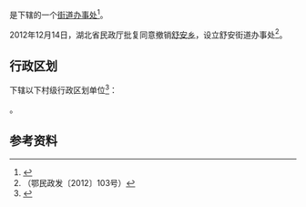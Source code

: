 {{中国乡级行政区|42/01/15/206/000}}

'''{{PAGENAMEBASE}}'''是{{PRC admin/fullname|42/01/15/206/000|3}}下辖的一个[[街道办事处|街道办事处]]<ref>{{PRC admin/ref sgc|{{PRC admin/parent|42/01/15/206/000}}}}</ref>。

2012年12月14日，湖北省民政厅批复同意撤销[[舒安乡|舒安乡]]，设立舒安街道办事处<ref>（鄂民政发〔2012〕103号）</ref>。

== 行政区划 ==
{{PAGENAMEBASE}}下辖以下村级行政区划单位<ref>{{PRC admin/ref sgc|42/01/15/206/000}}</ref>：

{{PRC admin/children|42/01/15/206/000}}。

== 参考资料 ==
{{reflist}}

{{湖北行政区划小作品}}
{{PRC admin/navcat|42/01/15/206/000}}